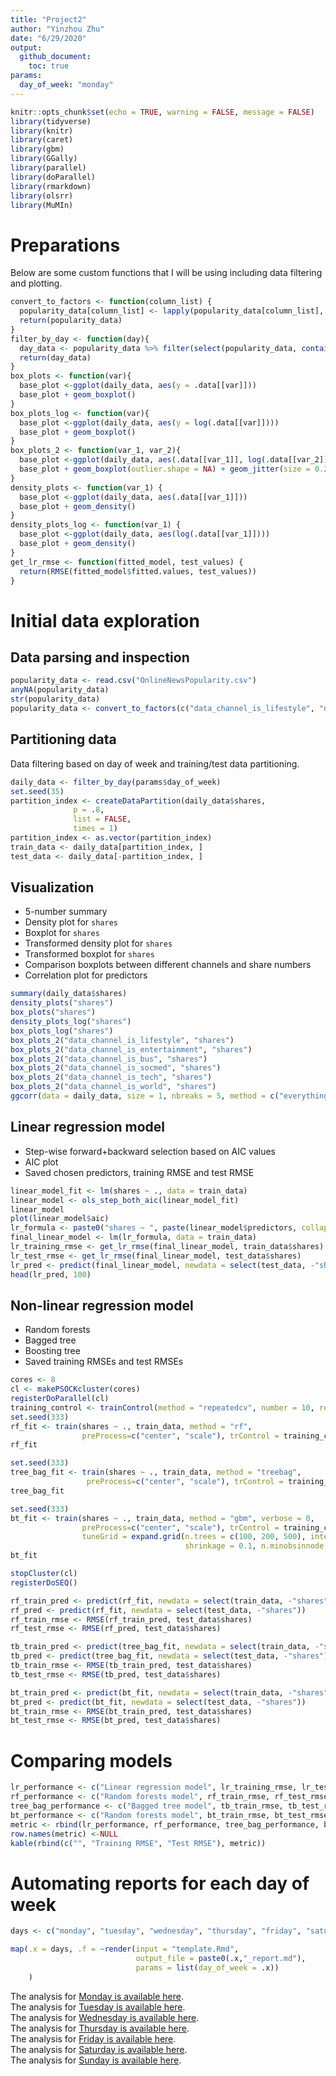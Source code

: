 ```yaml
---
title: "Project2"
author: "Yinzhou Zhu"
date: "6/29/2020"
output: 
  github_document:
    toc: true
params:
  day_of_week: "monday"
---
```


```r
knitr::opts_chunk$set(echo = TRUE, warning = FALSE, message = FALSE)
library(tidyverse)
library(knitr)
library(caret)
library(gbm)
library(GGally)
library(parallel)
library(doParallel)
library(rmarkdown)
library(olsrr)
library(MuMIn)
```

# Preparations
Below are some custom functions that I will be using including data filtering and plotting.  
```r
convert_to_factors <- function(column_list) {
  popularity_data[column_list] <- lapply(popularity_data[column_list], factor)
  return(popularity_data)
}
filter_by_day <- function(day){
  day_data <- popularity_data %>% filter(select(popularity_data, contains(day))==1) %>% select(!contains("week") & !url & !timedelta)
  return(day_data)
}
box_plots <- function(var){
  base_plot <-ggplot(daily_data, aes(y = .data[[var]])) 
  base_plot + geom_boxplot()
}
box_plots_log <- function(var){
  base_plot <-ggplot(daily_data, aes(y = log(.data[[var]]))) 
  base_plot + geom_boxplot()
}
box_plots_2 <- function(var_1, var_2){
  base_plot <-ggplot(daily_data, aes(.data[[var_1]], log(.data[[var_2]]))) 
  base_plot + geom_boxplot(outlier.shape = NA) + geom_jitter(size = 0.2, width = 0.3, aes(colour = .data[[var_1]]))
}
density_plots <- function(var_1) {
  base_plot <-ggplot(daily_data, aes(.data[[var_1]]))
  base_plot + geom_density()
}
density_plots_log <- function(var_1) {
  base_plot <-ggplot(daily_data, aes(log(.data[[var_1]])))
  base_plot + geom_density()
}
get_lr_rmse <- function(fitted_model, test_values) {
  return(RMSE(fitted_model$fitted.values, test_values))
}
```

# Initial data exploration
## Data parsing and inspection
```r
popularity_data <- read.csv("OnlineNewsPopularity.csv")
anyNA(popularity_data)
str(popularity_data)
popularity_data <- convert_to_factors(c("data_channel_is_lifestyle", "data_channel_is_entertainment", "data_channel_is_bus", "data_channel_is_socmed", "data_channel_is_tech", "data_channel_is_world"))
```

## Partitioning data
Data filtering based on day of week and training/test data partitioning.  
```r
daily_data <- filter_by_day(params$day_of_week)
set.seed(35)
partition_index <- createDataPartition(daily_data$shares,
              p = .8,
              list = FALSE,
              times = 1)
partition_index <- as.vector(partition_index)
train_data <- daily_data[partition_index, ]
test_data <- daily_data[-partition_index, ]
```

## Visualization
* 5-number summary  
* Density plot for `shares`  
* Boxplot for `shares`  
* Transformed density plot for `shares`  
* Transformed boxplot for `shares`  
* Comparison boxplots between different channels and share numbers  
* Correlation plot for predictors  
```r
summary(daily_data$shares)
density_plots("shares")
box_plots("shares")
density_plots_log("shares")
box_plots_log("shares")
box_plots_2("data_channel_is_lifestyle", "shares")
box_plots_2("data_channel_is_entertainment", "shares")
box_plots_2("data_channel_is_bus", "shares")
box_plots_2("data_channel_is_socmed", "shares")
box_plots_2("data_channel_is_tech", "shares")
box_plots_2("data_channel_is_world", "shares")
ggcorr(data = daily_data, size = 1, nbreaks = 5, method = c("everything", "pearson"))
```

## Linear regression model
* Step-wise forward+backward selection based on AIC values  
* AIC plot  
* Saved chosen predictors, training RMSE and test RMSE  
```r
linear_model_fit <- lm(shares ~ ., data = train_data)
linear_model <- ols_step_both_aic(linear_model_fit)
linear_model
plot(linear_model$aic)
lr_formula <- paste0("shares ~ ", paste(linear_model$predictors, collapse = "+"))
final_linear_model <- lm(lr_formula, data = train_data)
lr_training_rmse <- get_lr_rmse(final_linear_model, train_data$shares)
lr_test_rmse <- get_lr_rmse(final_linear_model, test_data$shares)
lr_pred <- predict(final_linear_model, newdata = select(test_data, -"shares"))
head(lr_pred, 100)
```

## Non-linear regression model
* Random forests  
* Bagged tree  
* Boosting tree  
* Saved training RMSEs and test RMSEs  
```r
cores <- 8
cl <- makePSOCKcluster(cores)
registerDoParallel(cl)
training_control <- trainControl(method = "repeatedcv", number = 10, repeats = 3, verboseIter = FALSE, allowParallel = TRUE)
set.seed(333)
rf_fit <- train(shares ~ ., train_data, method = "rf",
                preProcess=c("center", "scale"), trControl = training_control)
rf_fit

set.seed(333)
tree_bag_fit <- train(shares ~ ., train_data, method = "treebag",
                 preProcess=c("center", "scale"), trControl = training_control)
tree_bag_fit

set.seed(333)
bt_fit <- train(shares ~ ., train_data, method = "gbm", verbose = 0,
                preProcess=c("center", "scale"), trControl = training_control,
                tuneGrid = expand.grid(n.trees = c(100, 200, 500), interaction.depth = c(1,4,9),
                                       shrinkage = 0.1, n.minobsinnode = 10))
bt_fit

stopCluster(cl)
registerDoSEQ()

rf_train_pred <- predict(rf_fit, newdata = select(train_data, -"shares"))
rf_pred <- predict(rf_fit, newdata = select(test_data, -"shares"))
rf_train_rmse <- RMSE(rf_train_pred, test_data$shares)
rf_test_rmse <- RMSE(rf_pred, test_data$shares)

tb_train_pred <- predict(tree_bag_fit, newdata = select(train_data, -"shares"))
tb_pred <- predict(tree_bag_fit, newdata = select(test_data, -"shares"))
tb_train_rmse <- RMSE(tb_train_pred, test_data$shares)
tb_test_rmse <- RMSE(tb_pred, test_data$shares)

bt_train_pred <- predict(bt_fit, newdata = select(train_data, -"shares"))
bt_pred <- predict(bt_fit, newdata = select(test_data, -"shares"))
bt_train_rmse <- RMSE(bt_train_pred, test_data$shares)
bt_test_rmse <- RMSE(bt_pred, test_data$shares)
```

# Comparing models
```r
lr_performance <- c("Linear regression model", lr_training_rmse, lr_test_rmse)
rf_performance <- c("Random forests model", rf_train_rmse, rf_test_rmse)
tree_bag_performance <- c("Bagged tree model", tb_train_rmse, tb_test_rmse)
bt_performance <- c("Random forests model", bt_train_rmse, bt_test_rmse)
metric <- rbind(lr_performance, rf_performance, tree_bag_performance, bt_performance)
row.names(metric) <-NULL
kable(rbind(c("", "Training RMSE", "Test RMSE"), metric))
```

# Automating reports for each day of week
```r
days <- c("monday", "tuesday", "wednesday", "thursday", "friday", "saturday", "sunday")

map(.x = days, .f = ~render(input = "template.Rmd",
                            output_file = paste0(.x,"_report.md"),
                            params = list(day_of_week = .x))
    )
```
The analysis for [Monday is available here](monday_report.md).  
The analysis for [Tuesday is available here](tuesday_report.md).  
The analysis for [Wednesday is available here](wednesday_report.md).  
The analysis for [Thursday is available here](thursday_report.md).  
The analysis for [Friday is available here](friday_report.md).  
The analysis for [Saturday is available here](saturday_report.md).  
The analysis for [Sunday is available here](sunday_report.md).  

